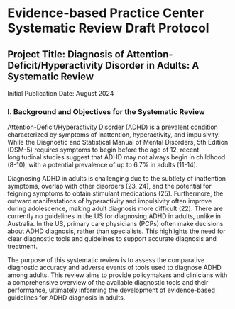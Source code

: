 # Evidence-based Practice Center Systematic Review Draft Protocol

## Project Title: Diagnosis of Attention-Deficit/Hyperactivity Disorder in Adults: A Systematic Review
Initial Publication Date: August 2024

### I. Background and Objectives for the Systematic Review

Attention-Deficit/Hyperactivity Disorder (ADHD) is a prevalent condition characterized by symptoms of inattention, hyperactivity, and impulsivity. While the Diagnostic and Statistical Manual of Mental Disorders, 5th Edition (DSM-5) requires symptoms to begin before the age of 12, recent longitudinal studies suggest that ADHD may not always begin in childhood (8-10), with a potential prevalence of up to 6.7% in adults (11-14).

Diagnosing ADHD in adults is challenging due to the subtlety of inattention symptoms, overlap with other disorders (23, 24), and the potential for feigning symptoms to obtain stimulant medications (25). Furthermore, the outward manifestations of hyperactivity and impulsivity often improve during adolescence, making adult diagnosis more difficult (22). There are currently no guidelines in the US for diagnosing ADHD in adults, unlike in Australia. In the US, primary care physicians (PCPs) often make decisions about ADHD diagnosis, rather than specialists. This highlights the need for clear diagnostic tools and guidelines to support accurate diagnosis and treatment.

The purpose of this systematic review is to assess the comparative diagnostic accuracy and adverse events of tools used to diagnose ADHD among adults. This review aims to provide policymakers and clinicians with a comprehensive overview of the available diagnostic tools and their performance, ultimately informing the development of evidence-based guidelines for ADHD diagnosis in adults.
